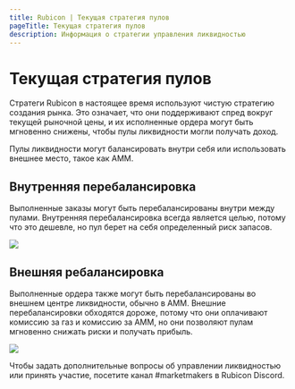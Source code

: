 ```yaml
---
title: Rubicon | Текущая стратегия пулов
pageTitle: Текущая стратегия пулов
description: Информация о стратегии управления ликвидностью
---
```


# Текущая стратегия пулов

Стратеги Rubicon в настоящее время используют чистую стратегию создания рынка. Это означает, что они поддерживают спред вокруг текущей рыночной цены, и их исполненные ордера могут быть мгновенно снижены, чтобы пулы ликвидности могли получать доход.

Пулы ликвидности могут балансировать внутри себя или использовать внешнее место, такое как AMM.

## Внутренняя перебалансировка

Выполненные заказы могут быть перебалансированы внутри между пулами. Внутренняя перебалансировка всегда является целью, потому что это дешевле, но пул берет на себя определенный риск запасов.

![](</assets/Rubicon v1\_ Internal Rebalancing - Option 1.png>)

## Внешняя ребалансировка

Выполненные ордера также могут быть перебалансированы во внешнем центре ликвидности, обычно в AMM. Внешние перебалансировки обходятся дороже, потому что они оплачивают комиссию за газ и комиссию за AMM, но они позволяют пулам мгновенно снижать риски и получать прибыль.

![](</assets/Rubicon v1\_ Internal Rebalancing - Option 2 (1).png>)

Чтобы задать дополнительные вопросы об управлении ликвидностью или принять участие, посетите канал #marketmakers в Rubicon Discord.